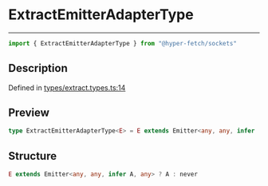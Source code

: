 

# ExtractEmitterAdapterType

<div class="api-docs__separator" data-reactroot="">

---

</div><div class="api-docs__import" data-reactroot="">

```ts
import { ExtractEmitterAdapterType } from "@hyper-fetch/sockets"
```

</div><div class="api-docs__section">

## Description

</div><div class="api-docs__description"><span class="api-docs__do-not-parse">



</span></div><p class="api-docs__definition">

Defined in [types/extract.types.ts:14](https://github.com/BetterTyped/hyper-fetch/blob/c44d728f/packages/sockets/src/types/extract.types.ts#L14)

</p><div class="api-docs__section">

## Preview

</div><div class="api-docs__preview type single">

```ts
type ExtractEmitterAdapterType<E> = E extends Emitter<any, any, infer  A, any> ? A : never;
```

</div><div class="api-docs__section">

## Structure

</div><div class="api-docs__returns">

```ts
E extends Emitter<any, any, infer A, any> ? A : never
```

</div>